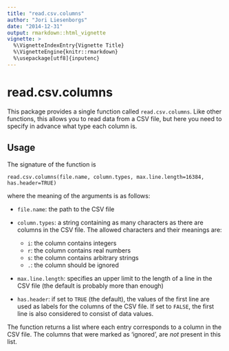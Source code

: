 ```yaml
---
title: "read.csv.columns"
author: "Jori Liesenborgs"
date: "2014-12-31"
output: rmarkdown::html_vignette
vignette: >
  %\VignetteIndexEntry{Vignette Title}
  %\VignetteEngine{knitr::rmarkdown}
  %\usepackage[utf8]{inputenc}
---
```


read.csv.columns
================

This package provides a single function called `read.csv.columns`. Like other
functions, this allows you to read data from a CSV file, but here you need to
specify in advance what type each column is.

Usage
-----

The signature of the function is

    read.csv.columns(file.name, column.types, max.line.length=16384, has.header=TRUE)

where the meaning of the arguments is as follows:

 - `file.name`: the path to the CSV file

 - `column.types`: a string containing as many characters as there are columns in the
   CSV file. The allowed characters and their meanings are:

    - `i`: the column contains integers
    - `r`: the column contains real numbers
    - `s`: the column contains arbitrary strings
    - `.`: the column should be ignored

 - `max.line.length`: specifies an upper limit to the length of a line in the CSV file (the
   default is probably more than enough)

 - `has.header`: if set to `TRUE` (the default), the values of the first line are used as
   labels for the columns of the CSV file. If set to `FALSE`, the first line is also
   considered to consist of data values.

The function returns a list where each entry corresponds to a column in the CSV file. The
columns that were marked as 'ignored', are _not_ present in this list.


